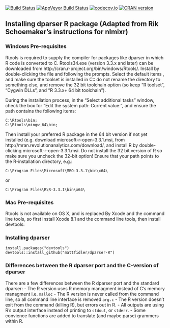 [![Build Status](https://travis-ci.org/mattfidler/dparser-R.svg?branch=master)](https://travis-ci.org/mattfidler/dparser-R)
[![AppVeyor Build Status](https://ci.appveyor.com/api/projects/status/github/mattfidler/dparser-R?branch=master&svg=true)](https://ci.appveyor.com/project/mattfidler/dparser-R)
[![codecov.io](https://codecov.io/github/mattfidler/dparser-R/coverage.svg?branch=master)](https://codecov.io/github/mattfidler/dparser-R?branch=master)
[![CRAN version](http://www.r-pkg.org/badges/version/dparser)](https://cran.r-project.org/package=dparser)

## Installing dparser R package (Adapted from Rik Schoemaker's instructions for nlmixr)
### Windows Pre-requisites
Rtools is required to supply the compiler for packages like dparser in
which R code is converted to C. Rtools34.exe (version 3.3.x and later)
can be downloaded from
http://cran.r-project.org/bin/windows/Rtools/. Install by
double-clicking the file and following the prompts. Select the default
items , and make sure the toolset is installed in C:\Rtools: do not
rename the directory to something else, and remove the 32 bit
toolchain option (so keep "R toolset", "Cygwin DLLs", and "R 3.3.x+ 64
bit toolchain").

During the installation process, in the "Select additional tasks"
window, check the box for "Edit the system path: Current value:", and
ensure the path contains the following items:
```
C:\Rtools\bin;
C:\Rtools\mingw_64\bin;
```
Then install your preferred R package in the 64 bit version if not yet
installed (e.g. download microsoft-r-open-3.3.1.msi, from
http://mran.revolutionanalytics.com/download/, and install R by
double-clicking microsoft-r-open-3.3.1.msi. Do not install the 32 bit
version of R so make sure you uncheck the 32-bit option! Ensure that
your path points to the R-installation directory, e.g.:

```
C:\Program Files\Microsoft\MRO-3.3.1\bin\x64\
```
or
```
C:\Program Files\R\R-3.3.1\bin\x64\
```
### Mac Pre-requisites

Rtools is not available on OS X, and is replaced By Xcode and the
command line tools, so first install Xcode 8.1 and the command line
tools, then install devtools:

### Installing dparser

```
install.packages("devtools")
devtools::install_github("mattfidler/dparser-R")
```

### Differences between the R dparser port and the C-version of dparser

There are a few differences between the R dparser port and the standard dparser:
- The R version uses R memory managment instead of C's memory managment i.e. `malloc`
- The R version is never called from the command line, so all command line interface is removed `arg.c`
- The R version doesn't exit from the command (killing R), but errors out in R.
- All outputs are using R's output interface instead of printing to `stdout`, or `stderr`.
- Some convience functions are added to translate (and maybe parse) grammers within R.

